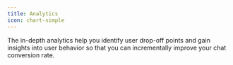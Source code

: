 ```yaml
---
title: Analytics
icon: chart-simple
---
```



The in-depth analytics help you identify user drop-off points and gain insights into user behavior so that you can incrementally improve your chat conversion rate.
